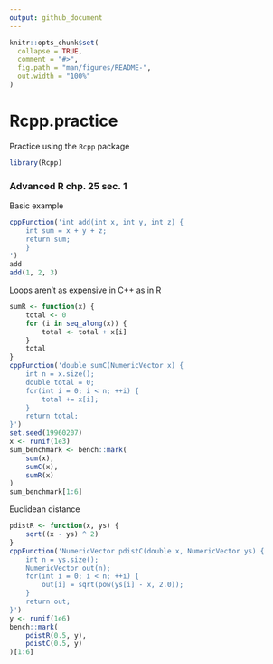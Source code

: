 ```yaml
---
output: github_document
---
```


<!-- README.md is generated from README.Rmd. Please edit that file -->

```r
knitr::opts_chunk$set(
  collapse = TRUE,
  comment = "#>",
  fig.path = "man/figures/README-",
  out.width = "100%"
)
```

# Rcpp.practice

Practice using the `Rcpp` package
<!-- badges: start -->
<!-- badges: end -->
```r
library(Rcpp)
```

### Advanced R chp. 25 sec. 1

Basic example

```r
cppFunction('int add(int x, int y, int z) {
    int sum = x + y + z;
    return sum;
    }
')
add
add(1, 2, 3)
```

Loops aren't as expensive in C++ as in R

```r
sumR <- function(x) {
    total <- 0
    for (i in seq_along(x)) {
        total <- total + x[i]
    }
    total
}
cppFunction('double sumC(NumericVector x) {
    int n = x.size();
    double total = 0;
    for(int i = 0; i < n; ++i) {
        total += x[i];
    }
    return total;
}')
set.seed(19960207)
x <- runif(1e3)
sum_benchmark <- bench::mark(
    sum(x),
    sumC(x),
    sumR(x)
)
sum_benchmark[1:6]
```

Euclidean distance

```r
pdistR <- function(x, ys) {
    sqrt((x - ys) ^ 2)
}
cppFunction('NumericVector pdistC(double x, NumericVector ys) {
    int n = ys.size();
    NumericVector out(n);
    for(int i = 0; i < n; ++i) {
        out[i] = sqrt(pow(ys[i] - x, 2.0));
    }
    return out;
}')
y <- runif(1e6)
bench::mark(
    pdistR(0.5, y),
    pdistC(0.5, y)
)[1:6]
```


